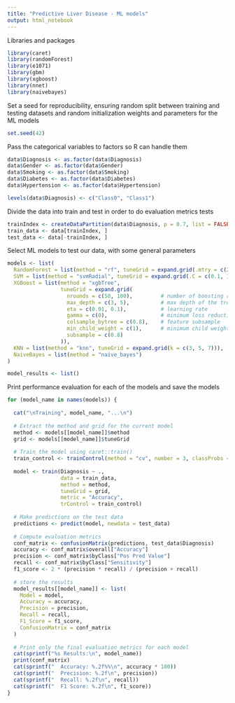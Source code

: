 ```yaml
---
title: "Predictive Liver Disease - ML models"
output: html_notebook
---
```


Libraries and packages


```r
library(caret)
library(randomForest)
library(e1071)
library(gbm)
library(xgboost)
library(nnet)
library(naivebayes)
```


Set a seed for reproducibility, ensuring random split between training and testing datasets and random initialization weights and parameters for the ML models

```r
set.seed(42)
```


Pass the categorical variables to factors so R can handle them 

```r
data$Diagnosis <- as.factor(data$Diagnosis)
data$Gender <- as.factor(data$Gender)
data$Smoking <- as.factor(data$Smoking)
data$Diabetes <- as.factor(data$Diabetes)
data$Hypertension <- as.factor(data$Hypertension)

levels(data$Diagnosis) <- c("Class0", "Class1")
```

Divide the data into train and test in order to do evaluation metrics tests 

```r
trainIndex <- createDataPartition(data$Diagnosis, p = 0.7, list = FALSE)
train_data <- data[trainIndex, ]
test_data <- data[-trainIndex, ]
```

Select ML models to test our data, with some general parameters 

```r
models <- list(
  RandomForest = list(method = "rf", tuneGrid = expand.grid(.mtry = c(2, 3, 4))),
  SVM = list(method = "svmRadial", tuneGrid = expand.grid(.C = c(0.1, 1, 10), .sigma = c(0.01, 0.1))),
  XGBoost = list(method = "xgbTree", 
                 tuneGrid = expand.grid(
                   nrounds = c(50, 100),         # number of boosting rounds
                   max_depth = c(3, 5),          # max depth of the trees
                   eta = c(0.01, 0.1),           # learning rate
                   gamma = c(0),                 # minimum loss reduction
                   colsample_bytree = c(0.8),    # feature subsample
                   min_child_weight = c(1),      # minimum child weight
                   subsample = c(0.8)
                 )),
  KNN = list(method = "knn", tuneGrid = expand.grid(k = c(3, 5, 7))),
  NaiveBayes = list(method = "naive_bayes")
)

model_results <- list()
```

Print performance evaluation for each of the models and save the models 

```r
for (model_name in names(models)) {
  
  cat("\nTraining", model_name, "...\n")
  
  # Extract the method and grid for the current model
  method <- models[[model_name]]$method
  grid <- models[[model_name]]$tuneGrid
  
  # Train the model using caret::train()
  train_control <- trainControl(method = "cv", number = 3, classProbs = TRUE, summaryFunction = defaultSummary, verboseIter = FALSE)
  
  model <- train(Diagnosis ~ ., 
                 data = train_data, 
                 method = method, 
                 tuneGrid = grid, 
                 metric = "Accuracy", 
                 trControl = train_control)
  
  # Make predictions on the test data
  predictions <- predict(model, newdata = test_data)
  
  # Compute evaluation metrics
  conf_matrix <- confusionMatrix(predictions, test_data$Diagnosis)
  accuracy <- conf_matrix$overall["Accuracy"]
  precision <- conf_matrix$byClass["Pos Pred Value"]
  recall <- conf_matrix$byClass["Sensitivity"]
  f1_score <- 2 * (precision * recall) / (precision + recall)
  
  # store the results
  model_results[[model_name]] <- list(
    Model = model,
    Accuracy = accuracy,
    Precision = precision,
    Recall = recall,
    F1_Score = f1_score,
    ConfusionMatrix = conf_matrix
  )
  
  # Print only the final evaluation metrics for each model
  cat(sprintf("%s Results:\n", model_name))
  print(conf_matrix)
  cat(sprintf("  Accuracy: %.2f%%\n", accuracy * 100))
  cat(sprintf("  Precision: %.2f\n", precision))
  cat(sprintf("  Recall: %.2f\n", recall))
  cat(sprintf("  F1 Score: %.2f\n", f1_score))
}
```











